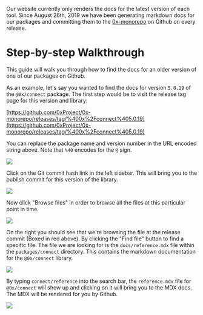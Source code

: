 Our website currently only renders the docs for the latest version of each tool. Since August 26th, 2019 we have been generating markdown docs for our packages and committing them to the [0x-monorepo](https://github.com/0xProject/0x-monorepo) on Github on every release.

# Step-by-step Walkthrough

This guide will walk you through how to find the docs for an older version of one of our packages on Github.

As an example, let's say you wanted to find the docs for version `5.0.19` of the `@0x/connect` package. The first step would be to visit the release tag page for this version and library:


[https://github.com/0xProject/0x-monorepo/releases/tag/%400x%2Fconnect%405.0.19](https://github.com/0xProject/0x-monorepo/releases/tag/%400x%2Fconnect%405.0.19)


You can replace the package name and version number in the URL encoded string above. Note that `%40` encodes for the `@` sign.


<Image src="https://0x-wiki-images.s3.eu-west-2.amazonaws.com/tag_page_github.png" align="center" marginBottom="4rem"/>

Click on the Git commit hash link in the left sidebar. This will bring you to the publish commit for this version of the library.

<Image src="https://0x-wiki-images.s3.eu-west-2.amazonaws.com/browse_files_github.png" align="center" marginBottom="4rem"/>

Now click "Browse files" in order to browse all the files at this particular point in time.

<Image src="https://0x-wiki-images.s3.eu-west-2.amazonaws.com/find_file_github.png" align="center" marginBottom="4rem"/>

On the right you should see that we're browsing the file at the release commit (Boxed in red above). By clicking the "Find file" button to find a specific file. The file we are looking for is the `docs/reference.mdx` file within the `packages/connect` directory. This contains the markdown documentation for the `@0x/connect` library.

<Image src="https://0x-wiki-images.s3.eu-west-2.amazonaws.com/find_file_search_github.png" align="center" marginBottom="4rem"/>

By typing `connect/reference` into the search bar, the `reference.mdx` file for `@0x/connect` will show up and clicking on it will bring you to the MDX docs. The MDX will be rendered for you by Github.

<Image src="https://0x-wiki-images.s3.eu-west-2.amazonaws.com/md_docs_github.png" align="center" marginBottom="4rem"/>

